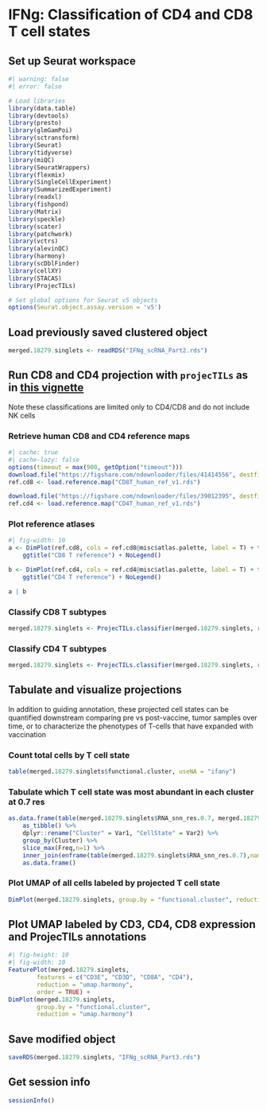 # IFNg: Classification of CD4 and CD8 T cell states {#sec-ifng-projectils}

## Set up Seurat workspace

```r
#| warning: false
#| error: false

# Load libraries
library(data.table)
library(devtools)
library(presto)
library(glmGamPoi)
library(sctransform)
library(Seurat)
library(tidyverse)
library(miQC)  
library(SeuratWrappers)
library(flexmix)
library(SingleCellExperiment)
library(SummarizedExperiment)
library(readxl)
library(fishpond)
library(Matrix)
library(speckle)
library(scater)
library(patchwork)
library(vctrs)
library(alevinQC)
library(harmony)
library(scDblFinder)
library(cellXY)
library(STACAS)
library(ProjecTILs)

# Set global options for Seurat v5 objects
options(Seurat.object.assay.version = 'v5')
```

## Load previously saved clustered object

```r
merged.18279.singlets <- readRDS("IFNg_scRNA_Part2.rds")
```

## Run CD8 and CD4 projection with `projecTILs` as in [this vignette](https://carmonalab.github.io/ProjecTILs_CaseStudies/Bassez_BC.html)

Note these classifications are limited only to CD4/CD8 and do not include NK cells

### Retrieve human CD8 and CD4 reference maps

```r
#| cache: true
#| cache-lazy: false
options(timeout = max(900, getOption("timeout")))
download.file("https://figshare.com/ndownloader/files/41414556", destfile = "CD8T_human_ref_v1.rds")
ref.cd8 <- load.reference.map("CD8T_human_ref_v1.rds")

download.file("https://figshare.com/ndownloader/files/39012395", destfile = "CD4T_human_ref_v1.rds")
ref.cd4 <- load.reference.map("CD4T_human_ref_v1.rds")
```

### Plot reference atlases

```r
#| fig-width: 10
a <- DimPlot(ref.cd8, cols = ref.cd8@misc$atlas.palette, label = T) + theme(aspect.ratio = 1) +
    ggtitle("CD8 T reference") + NoLegend()

b <- DimPlot(ref.cd4, cols = ref.cd4@misc$atlas.palette, label = T) + theme(aspect.ratio = 1) +
    ggtitle("CD4 T reference") + NoLegend()

a | b
```

### Classify CD8 T subtypes

```r
merged.18279.singlets <- ProjecTILs.classifier(merged.18279.singlets, ref.cd8, ncores = 8, split.by = "Sample")
```

### Classify CD4 T subtypes

```r
merged.18279.singlets <- ProjecTILs.classifier(merged.18279.singlets, ref.cd4, ncores = 8, split.by = "Sample", overwrite = F)
```

## Tabulate and visualize projections

In addition to guiding annotation, these projected cell states can be quantified downstream comparing pre vs post-vaccine, tumor samples over time, or to characterize the phenotypes of T-cells that have expanded with vaccination

### Count total cells by T cell state

```r
table(merged.18279.singlets$functional.cluster, useNA = "ifany")
```

### Tabulate which T cell state was most abundant in each cluster at 0.7 res

```r
as.data.frame(table(merged.18279.singlets$RNA_snn_res.0.7, merged.18279.singlets$functional.cluster, useNA = "ifany")) %>%
    as_tibble() %>%
    dplyr::rename("Cluster" = Var1, "CellState" = Var2) %>%
    group_by(Cluster) %>%
    slice_max(Freq,n=1) %>%
    inner_join(enframe(table(merged.18279.singlets$RNA_snn_res.0.7),name="Cluster",value="TotalCount"),by="Cluster") %>%
    as.data.frame()
```

### Plot UMAP of all cells labeled by projected T cell state

```r
DimPlot(merged.18279.singlets, group.by = "functional.cluster", reduction="umap.harmony")
```

## Plot UMAP labeled by CD3, CD4, CD8 expression and ProjecTILs annotations
```r
#| fig-height: 10
#| fig-width: 10
FeaturePlot(merged.18279.singlets,
        features = c("CD3E", "CD3D", "CD8A", "CD4"),
        reduction = "umap.harmony", 
        order = TRUE) +
DimPlot(merged.18279.singlets,
        group.by = "functional.cluster",
        reduction = "umap.harmony") 
```

## Save modified object

```r
saveRDS(merged.18279.singlets, "IFNg_scRNA_Part3.rds")
```

## Get session info

```r
sessionInfo()
```
